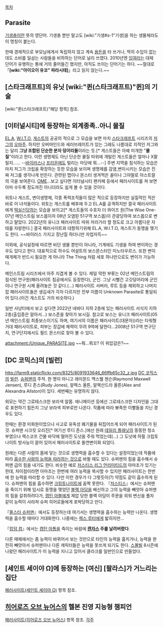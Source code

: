 [[목차]]
== Parasite ==
[[기생충]]이란 뜻의 영단어. 기생충 뿐만 말고도 [wiki:"기생#s-1"기생]을 하는 생물체라도 이 명칭이 붙는다.

한때 경제적으로 부모님에게서 독립하지 않고 계속 [[용돈]]을 타 쓰거나, 딱히 수입이 없는데도 소비를 일삼는 사람들을 비하하는 단어로 널리 쓰였다. 2010년엔 [[잉여]]라는 대체 단어가 유행하는 통에 거의 줄어들긴 했지만, 아직도 쓰이는 단어기는 하다. ~~절대로 「'''[wiki:"아이오이 유코" 파라시테]'''」라고 읽지 않는다.~~
== [스타크래프트]의 유닛 [wiki:"퀸(스타크래프트)"퀸]의 기술 ==
[wiki:"퀸(스타크래프트)"해당 항목] 참조.
== [이터널시티]에 등장하는 외계종족..아니 물질 ==
[[EL.A]], [[W.I.T.O]], [[게스트]]의 공공의 적으로 그 모습을 보면 마치 [[스타크래프트]] 시리즈의 [[저그]]의 [[오마주]]. 하지만 오버마인드와 세러브레이트가 있는 그래도 나름대로 지적인 저그와는 달리 '''그냥 조합된 단순한 분자 덩어리들'''이라는 듯.[* 게스트들은 아예 미개한 "'''물질'''"이라고 한다. 이런 생명체도 아닌 단순한 물질 따위에 개털린 게스트들은 얼마나 X팔릴지…… --[[바이러스]]나 [[프리온]]에도 털리는 마당에 뭐...--]
주변 지역을 침식하는 모습은 마치 저그가 크립을 확장하는 듯한 모습을 보이며 생명체를 감염,변이시키는 모습은 진짜 저그를 생각나게 만든다. 관련된 맵이나 몬스터 생겨먹은 꼴이나 그야말로 아스트랄의 극을 보여준다. [[OME]]…보고 싶다면 이터널시티 팬카페 등에서 패러사이트를 쳐 보면 아마 수두룩 정도까진 아니더라도 쉽게 볼 수 있을 것이다.

위토나 게스트, 변이생명체, 각종 폭력조직들이 많은 적으로 등장하지만 실질적인 적은 바로 이 녀석들이다.
위토는 게스트를 배후에 두고 EL.A를 공격하지만 결국 패러사이트에게 [[떡실신]]당하는 모습을 보이고[* 게스트들의 수호자 더 와이즈 원(The Wise One-07년 메인스트림 보스몹이자 08년 오염된 51구역 보스몹)이 관광당하여 보스몹으로 변하고 말았다. 2022년의 유니크 패러사이트 따위 저리가라 할 정도로 크고 아름다운 자태를 자랑한다.] 결국 패러사이트와 대항하기위해 EL.A, W.I.T.O, 게스트가 동맹을 맺기도 한다. ~~바이러스 가지고 장난질 하더니만 자업자득~~

이외에, 공식설정에 따르면 비단 생물 뿐만이 아니라, 기계에도 기생을 하여 변이하는 경우도 있다고 한다. 대표적으로 하수도 어설트의 보스몬스터인 미노타우르스. 또한 변이 매개체가 반드시 필요한 게 아니라 The Thing 처럼 세포 하나만으로도 변이가 가능하다.

메인스트림 시리즈에서 아주 지겹게 볼 수 있다. 제일 약한 부류는 02년 메인스트림의 침식된 연구원(패러사이트 침공에서도 등장한다), 군인. 그냥 시뻘건 고깃덩어리에 군인이나 연구원 시체 올려놓은 것 같다.(…) 패러사이트 서버러, 루트 등을 제외하고 나머지 잡 패러사이트들은 생김새가 각자 다르지만 전부 이름이 Unknown Parasite로 통일되어 있다.(이건 게스트도 거의 비슷하다.)

일반 사냥터에서 보고 싶다면 2022년 네바다 지하 2층에 있는 패러사이트 서식지 지하 2층(출입증은 알아서…) 보스존을 찾아가 보시길. 참고로 보스는 유니크 패러사이트(05년 메인스트림 최종보스이기도 하며, 여기서의 이름은 패러사이트(대문자))라는 타워형 거대 패러사이트로, 피부는 장갑에 체력이 무려 9억에 달한다…2008년 51구역 연구단지, 연구단지에서도 필드 몬스터로 찾아 볼 수 있다.

attachment:/Unique_PARASITE.jpg
~~뭐…뭐꼬? 이 위압감은?~~
== [DC 코믹스]의 [빌런] ==
http://farm9.staticflickr.com/8325/8091933646_66ffb65c32_z.jpg
[[DC 코믹스]]의 [[빌런]]. [[슈퍼맨]]의 주적. 한 명이 아니고 레이몬드 맥스웰 젠슨(Raymond Maxwell Jensen), 루디 존스(Rudy Jones), 알렉스 올튼, 알렉산드라 올튼(Alex and Alexandra Allston)이 있다. 세번째는 유명하지 않다.

외모는 약간 그로테스크한 보라색 알몸. 애니메이션 등에선 그로테스크한 디자인을 그대로 표현하기 힘든지 그냥 보라색 피부로만 나온다. 작품에 따라 뾰족한 이빨들을 지닌 경우도 있다.

한때는 환경 미화원이었으나 사고로 유독성 폐기물을 뒤집어쓰게 되어 패러사이트가 된 것. 슈퍼맨 시크릿 오리진[* 여기선 루디 존스.]에선 원래 [[데일리 플래닛]]의 뚱뚱한 청소부였으나 렉스코프 건물 바닥에 떨어진 도넛을 주워 먹었는데(...) 그 도넛에 하필 크립토나이트 방사능이 묻어 있어서 패러사이트로 돌연변이화 되었다.

원래는 다른 사람의 몸에 닿는 것으로 생명력을 흡수할 수 있다는 설정이었는데 작품에 따라 [[이능력 복사 및 흡수|흡수한 사람의 능력을 따라하는 것]]으로 바뀔 때도 있다. 슈퍼맨의 힘을 흡수해서 슈퍼맨 급의 힘을 내기도 한다. 비슷한 예로 [[저스티스 리그 언리미티드]]의 아마조가 있기는 한데, 차이점이라면 아마조는 한번에 여러 능력을 복사할 수 있지만 패러사이트는 한번에 한 능력을 따라할 수 있다.
다만 이런 경우가 다 그렇듯이(?) 약점도 같이 흡수하게 된다. 슈퍼맨의 힘을 흡수하면 [[크립토나이트]]에 꼼짝 못한다. 『[[저스티스(DC 코믹스)|저스티스]]』에서는 슈퍼맨을 죽이기 위해 임시로 동맹을 맺었던 [[블랙 아담]]을 배신하고 그의 능력을 빼앗아 슈퍼맨의 힘을 갈취하려다가, [[샤잠|캡틴 마블]]에게 제압 당한 블랙 아담이 주문을 외워 변신을 풀자 같이 능력이 사라져 슈퍼 히어로들에게 포박당하고 만다.

『[[올스타 슈퍼맨]]』에서도 등장하는데 여기서는 생명력을 흡수하는 능력만 나온다. 생명력을 흡수할 때마다 거대화한다. 나중에는 [[렉스 루터]]에게 밟히지만…

『[[킹덤 컴]]』에서는 [[캡틴 아톰]]을 죽이는 바람에 '''[[캔자스]] 주를 날려버렸다'''.

다른 매체에서는 좀 능력이 바뀌어서 보는 것만으로 타인의 능력을 훔치거나, 능력을 완전히 빼앗아서 슈퍼맨이나 다른 캐릭터들은 능력을 못쓰게 되기도 한다. [[스몰빌]] 8시즌에 나왔던 패러사이트가 이 능력을 지니고 있어서 클라크를 일반인으로 만들었다.
== [세인트 세이야 Ω]에 등장하는 [여신] [팔라스]가 거느리는 집단 ==
[[패러사이트(세인트 세이야 Ω)]] 항목 참조.

== [[히어로즈 오브 뉴어스]]의 헬본 진영 지능형 챔피언 ==
[[패러사이트(히어로즈 오브 뉴어스)]] 항목 참조.
[[각주]]
